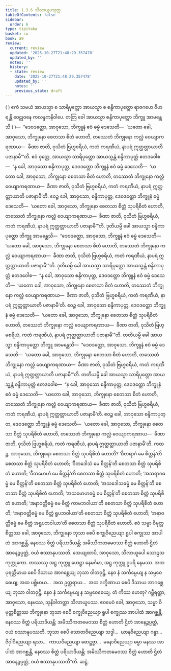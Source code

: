 ```yaml
---
title: 1.3.6 သိလာယူပသုတ္တ
tableOfContents: false
sidebar:
  order: 6
type: tipitaka
basket: su
book: a9
review:
  current: review
  updated: '2025-10-27T21:48:29.357478'
  updated_by: ''
  notes: ''
  history:
  - state: review
    date: '2025-10-27T21:48:29.357478'
    updated_by: ''
    notes: ''
    previous_state: draft
---
```



<ReviewStatus review={frontmatter.review} showDetails={true} />

<HypothesisAnnotation frontmatter={frontmatter} />

<DynamicBreadcrumb />

<Division number="26" book="a9" e="ch" v="17" p="203">

<Paragraph number="212" book="a9">
( ) ဧကံ သမယံ အာယသ္မာ စ သာရိပုတ္တော အာယသ္မာ စ စန္ဒိကာပုတ္တော ရာဇဂဟေ ဝိဟရန္တိ ဝေဠုဝနေ ကလန္ဒကနိဝါပေ. တတြ ခေါ အာယသ္မာ စန္ဒိကာပုတ္တော ဘိက္ခူ အာမန္တေသိ ( )—  “ဒေဝဒတ္တော, အာဝုသော, ဘိက္ခူနံ ဧဝံ ဓမ္မံ ဒေသေတိ—  ‘ယတော ခေါ, အာဝုသော, ဘိက္ခုနော စေတသာ စိတံ ဟောတိ, တဿေတံ ဘိက္ခုနော ကလ္လံ ဝေယျာကရဏာယ—  ခီဏာ ဇာတိ, ဝုသိတံ ဗြဟ္မစရိယံ, ကတံ ကရဏီယံ, နာပရံ ဣတ္ထတ္တာယာတိ ပဇာနာမီ’”တိ.
</Paragraph>

<Paragraph number="213" book="a9">
ဧဝံ ဝုတ္တေ, အာယသ္မာ သာရိပုတ္တော အာယသ္မန္တံ စန္ဒိကာပုတ္တံ ဧတဒဝေါစ—  “န ခေါ, အာဝုသော စန္ဒိကာပုတ္တ, ဒေဝဒတ္တော ဘိက္ခူနံ ဧဝံ ဓမ္မံ ဒေသေတိ—  ‘ယတော ခေါ, အာဝုသော, ဘိက္ခုနော စေတသာ စိတံ ဟောတိ, တဿေတံ ဘိက္ခုနော ကလ္လံ ဝေယျာကရဏာယ—  ခီဏာ ဇာတိ, ဝုသိတံ ဗြဟ္မစရိယံ, ကတံ ကရဏီယံ, နာပရံ ဣတ္ထတ္တာယာတိ ပဇာနာမီ’တိ. ဧဝဉ္စ ခေါ, အာဝုသော, စန္ဒိကာပုတ္တ, ဒေဝဒတ္တော ဘိက္ခူနံ ဓမ္မံ ဒေသေတိ—  ‘ယတော ခေါ, အာဝုသော, ဘိက္ခုနော စေတသာ စိတ္တံ သုပရိစိတံ ဟောတိ, တဿေတံ ဘိက္ခုနော ကလ္လံ ဝေယျာကရဏာယ—  ခီဏာ ဇာတိ, ဝုသိတံ ဗြဟ္မစရိယံ, ကတံ ကရဏီယံ, နာပရံ ဣတ္ထတ္တာယာတိ ပဇာနာမီ’”တိ.
</Paragraph>

<Paragraph number="214" book="a9">
ဒုတိယမ္ပိ ခေါ အာယသ္မာ စန္ဒိကာပုတ္တော ဘိက္ခူ အာမန္တေသိ—  “ဒေဝဒတ္တော, အာဝုသော, ဘိက္ခူနံ ဧဝံ ဓမ္မံ ဒေသေတိ—  ‘ယတော ခေါ, အာဝုသော, ဘိက္ခုနော စေတသာ စိတံ ဟောတိ, တဿေတံ ဘိက္ခုနော ကလ္လံ ဝေယျာကရဏာယ—  ခီဏာ ဇာတိ, ဝုသိတံ ဗြဟ္မစရိယံ, ကတံ ကရဏီယံ, နာပရံ ဣတ္ထတ္တာယာတိ ပဇာနာမီ’”တိ. ဒုတိယမ္ပိ ခေါ အာယသ္မာ သာရိပုတ္တော အာယသ္မန္တံ စန္ဒိကာပုတ္တံ ဧတဒဝေါစ—  “န ခေါ, အာဝုသော စန္ဒိကာပုတ္တ, ဒေဝဒတ္တော ဘိက္ခူနံ ဧဝံ ဓမ္မံ ဒေသေတိ—  ‘ယတော ခေါ, အာဝုသော, ဘိက္ခုနော စေတသာ စိတံ ဟောတိ, တဿေတံ ဘိက္ခုနော ကလ္လံ ဝေယျာကရဏာယ—  ခီဏာ ဇာတိ, ဝုသိတံ ဗြဟ္မစရိယံ, ကတံ ကရဏီယံ, နာပရံ ဣတ္ထတ္တာယာတိ ပဇာနာမီ’တိ. ဧဝဉ္စ ခေါ, အာဝုသော စန္ဒိကာပုတ္တ, ဒေဝဒတ္တော ဘိက္ခူနံ ဓမ္မံ ဒေသေတိ—  ‘ယတော ခေါ, အာဝုသော, ဘိက္ခုနော စေတသာ စိတ္တံ သုပရိစိတံ ဟောတိ, တဿေတံ ဘိက္ခုနော ကလ္လံ ဝေယျာကရဏာယ—  ခီဏာ ဇာတိ, ဝုသိတံ ဗြဟ္မစရိယံ, ကတံ ကရဏီယံ, နာပရံ ဣတ္ထတ္တာယာတိ ပဇာနာမီ’”တိ.
</Paragraph>

<Paragraph number="215" book="a9">
တတိယမ္ပိ ခေါ အာယသ္မာ စန္ဒိကာပုတ္တော ဘိက္ခူ အာမန္တေသိ—  “ဒေဝဒတ္တော, အာဝုသော, ဘိက္ခူနံ ဧဝံ ဓမ္မံ ဒေသေတိ—  ‘ယတော ခေါ, အာဝုသော, ဘိက္ခုနော စေတသာ စိတံ ဟောတိ, တဿေတံ ဘိက္ခုနော ကလ္လံ ဝေယျာကရဏာယ—  ခီဏာ ဇာတိ, ဝုသိတံ ဗြဟ္မစရိယံ, ကတံ ကရဏီယံ, နာပရံ ဣတ္ထတ္တာယာတိ ပဇာနာမီ’”တိ. တတိယမ္ပိ ခေါ အာယသ္မာ သာရိပုတ္တော အာယသ္မန္တံ စန္ဒိကာပုတ္တံ ဧတဒဝေါစ—  “န ခေါ, အာဝုသော စန္ဒိကာပုတ္တ, ဒေဝဒတ္တော ဘိက္ခူနံ ဧဝံ ဓမ္မံ ဒေသေတိ—  ‘ယတော ခေါ, အာဝုသော, ဘိက္ခုနော စေတသာ စိတံ ဟောတိ, တဿေတံ ဘိက္ခုနော ကလ္လံ ဝေယျာကရဏာယ—  ခီဏာ ဇာတိ, ဝုသိတံ ဗြဟ္မစရိယံ, ကတံ ကရဏီယံ, နာပရံ ဣတ္ထတ္တာယာတိ ပဇာနာမီ’တိ. ဧဝဉ္စ ခေါ, အာဝုသော စန္ဒိကာပုတ္တ, ဒေဝဒတ္တော ဘိက္ခူနံ ဓမ္မံ ဒေသေတိ—  ‘ယတော ခေါ, အာဝုသော, ဘိက္ခုနော စေတသာ စိတ္တံ သုပရိစိတံ ဟောတိ, တဿေတံ ဘိက္ခုနော ကလ္လံ ဝေယျာကရဏာယ—  ခီဏာ ဇာတိ, ဝုသိတံ ဗြဟ္မစရိယံ, ကတံ ကရဏီယံ, နာပရံ ဣတ္ထတ္တာယာတိ ပဇာနာမီ’တိ.
</Paragraph>

<Paragraph number="216" book="a9">
ကထဉ္စ, အာဝုသော, ဘိက္ခုနော စေတသာ စိတ္တံ သုပရိစိတံ ဟောတိ? ‘ဝီတရာဂံ မေ စိတ္တန်’တိ စေတသာ စိတ္တံ သုပရိစိတံ ဟောတိ; ‘ဝီတဒေါသံ မေ စိတ္တန်’တိ စေတသာ စိတ္တံ သုပရိစိတံ ဟောတိ; ‘ဝီတမောဟံ မေ စိတ္တန်’တိ စေတသာ စိတ္တံ သုပရိစိတံ ဟောတိ; ‘အသရာဂဓမ္မံ မေ စိတ္တန်’တိ စေတသာ စိတ္တံ သုပရိစိတံ ဟောတိ; ‘အသဒေါသဓမ္မံ မေ စိတ္တန်’တိ စေတသာ စိတ္တံ သုပရိစိတံ ဟောတိ; ‘အသမောဟဓမ္မံ မေ စိတ္တန်’တိ စေတသာ စိတ္တံ သုပရိစိတံ ဟောတိ; ‘အနာဝတ္တိဓမ္မံ မေ စိတ္တံ ကာမဘဝါယာ’တိ စေတသာ စိတ္တံ သုပရိစိတံ ဟောတိ; ‘အနာဝတ္တိဓမ္မံ မေ စိတ္တံ ရူပဘဝါယာ’တိ စေတသာ စိတ္တံ သုပရိစိတံ ဟောတိ; ‘အနာဝတ္တိဓမ္မံ မေ စိတ္တံ အရူပဘဝါယာ’တိ စေတသာ စိတ္တံ သုပရိစိတံ ဟောတိ. ဧဝံ သမ္မာ ဝိမုတ္တစိတ္တဿ ခေါ, အာဝုသော, ဘိက္ခုနော ဘုသာ စေပိ စက္ခုဝိညေယျာ ရူပါ စက္ခုဿ အာပါထံ အာဂစ္ဆန္တိ, နေဝဿ စိတ္တံ ပရိယာဒိယန္တိ; အမိဿီကတမေဝဿ စိတ္တံ ဟောတိ ဌိတံ အာနေဉ္ဇပ္ပတ္တံ, ဝယံ စဿာနုပဿတိ.
</Paragraph>

<Paragraph number="217" book="a9">
သေယျထာပိ, အာဝုသော, သိလာယူပေါ သောဠသကုက္ကုကော. တဿဿု အဋ္ဌ ကုက္ကူ ဟေဋ္ဌာ နေမင်္ဂမာ, အဋ္ဌ ကုက္ကူ ဥပရိ နေမဿ. အထ ပုရတ္ထိမာယ စေပိ ဒိသာယ အာဂစ္ဆေယျ ဘုသာ ဝါတဝုဋ္ဌိ, နေဝ နံ သင်္ကမ္ပေယျ န သမ္ပဝေဓေယျ; အထ ပစ္ဆိမာယ…  အထ ဥတ္တရာယ…  အထ ဒက္ခိဏာယ စေပိ ဒိသာယ အာဂစ္ဆေယျ ဘုသာ ဝါတဝုဋ္ဌိ, နေဝ နံ သင်္ကမ္ပေယျ န သမ္ပဝေဓေယျ. တံ ကိဿ ဟေတု? ဂမ္ဘီရတ္တာ, အာဝုသော, နေမဿ, သုနိခါတတ္တာ သိလာယူပဿ. ဧဝမေဝံ ခေါ, အာဝုသော, သမ္မာ ဝိမုတ္တစိတ္တဿ ဘိက္ခုနော ဘုသာ စေပိ စက္ခုဝိညေယျာ ရူပါ စက္ခုဿ အာပါထံ အာဂစ္ဆန္တိ, နေဝဿ စိတ္တံ ပရိယာဒိယန္တိ; အမိဿီကတမေဝဿ စိတ္တံ ဟောတိ ဌိတံ အာနေဉ္ဇပ္ပတ္တံ, ဝယံ စဿာနုပဿတိ.
</Paragraph>

<Paragraph number="218" book="a9">
ဘုသာ စေပိ သောတဝိညေယျာ သဒ္ဒါ…  ဃာနဝိညေယျာ ဂန္ဓာ…  ဇိဝှါဝိညေယျာ ရသာ…  ကာယဝိညေယျာ ဖောဋ္ဌဗ္ဗာ…  မနောဝိညေယျာ ဓမ္မာ မနဿ အာပါထံ အာဂစ္ဆန္တိ, နေဝဿ စိတ္တံ ပရိယာဒိယန္တိ; အမိဿီကတမေဝဿ စိတ္တံ ဟောတိ ဌိတံ အာနေဉ္ဇပ္ပတ္တံ, ဝယံ စဿာနုပဿတီ”တိ.

</Paragraph>
</Division>

<Paragraph number="219" type="center" book="a9">
ဆဋ္ဌံ.
</Paragraph>